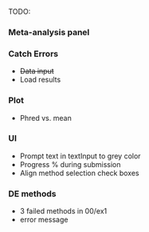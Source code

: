 TODO:

### Meta-analysis panel


### Catch Errors

  - <strike>Data input</strike>
  - Load results
  
### Plot

  - Phred vs. mean
  
### UI

  - Prompt text in textInput to grey color
  - Progress % during submission
  - Align method selection check boxes
  
### DE methods

  - 3 failed methods in 00/ex1
  - error message

